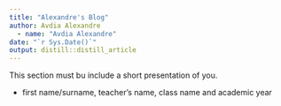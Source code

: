 ```yaml
---
title: "Alexandre's Blog"
author: Avdia Alexandre
  - name: "Avdia Alexandre" 
date: "`r Sys.Date()`"
output: distill::distill_article
---
```


This section must bu include a short presentation of you.

- first name/surname, teacher’s name, class name and academic year
